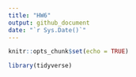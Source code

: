 ```yaml
---
title: "HW6"
output: github_document
date: "`r Sys.Date()`"
---
```


```r
knitr::opts_chunk$set(echo = TRUE)
```

```r
library(tidyverse)
```

```r

```

